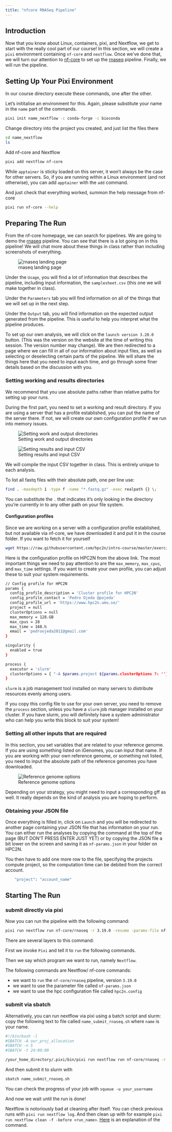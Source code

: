 ```yaml
---
title: "nfcore RNASeq Pipeline"
---
```


## Introduction

Now that you know about Linux, containers, pixi, and Nextflow, we get to start with the really cool part of our course! In this section, we will create a `pixi` environment containing `nf-core` and `nextflow`. Once we've done that, we will turn our attention to [nf-core](https://nf-co.re) to set up the [rnaseq](https://nf-co.re/rnaseq/3.18.0/) pipeline. Finally, we will run the pipeline.

## Setting Up Your Pixi Environment

In our course directory execute these commands, one after the other.

Let's inititalise an environment for this. Again, please substitute your name in the `name` part of the commands.

```.bash
pixi init name_nextflow -c conda-forge -c bioconda
```

Change directory into the project you created, and just list the files there

```.bash
cd name_nextflow
ls
```

Add nf-core and Nextflow

```.bash
pixi add nextflow nf-core
```

::: {.callout-note collapse="true"}
While `apptainer` is sticky loaded on this server, it won't always be the case for other servers. So, if you are running within a Linux environment (and not otherwise), you can add `apptainer` with the `add` command. 
:::

And just check that everything worked, summon the help message from nf-core

```.bash
pixi run nf-core --help
```

## Preparing The Run

From the nf-core homepage, we can search for pipelines. We are going to demo the [rnaseq](https://nf-co.re/rnaseq/3.20.0) pipeline. You can see that there is a lot going on in this pipeline! We will chat more about these things in class rather than including screenshots of everything.

![rnaseq landing page](figures/rnaseq_landing_page.png)

Under the `Usage`, you will find a lot of information that describes the pipeline, including input information, the `samplesheet.csv` (this one we will make together in class).

Under the `Parameters` tab you will find information on all of the things that we will set up in the next step. 

Under the `Output` tab, you will find information on the expected output generated from the pipeline. This is useful to help you interpret what the pipeline produces.

To set up our own analysis, we will click on the `launch version 3.20.0` button. (This was the version on the website at the time of writing this session. The version number may change). We are then redirected to a page where we can fill in all of our information about input files, as well as selecting or deselecting certain parts of the pipeline. We will share the things here that you need to input each time, and go through some finer details based on the discussion with you.

### Setting working and results directories

::: {.callout-important}

We recommend that you use absolute paths rather than relative paths for setting up your runs.

:::

During the first part, you need to set a working and result directory. If you are using a server that has a profile established, you can put the name of the server there. If not, we will create our own configuration profile if we run into memory issues. 

![Setting work and output directories](figures/rnaseq_setup1.png)

![Setting results and input CSV](figures/rnaseq_setup2.png)

We will compile the input CSV together in class. This is entirely unique to each analysis.

::: {.callout-tip collapse="true"}

To list all fastq files with their absolute path, one per line use: 

```.bash
find . -maxdepth 1 -type f -name "*.fastq.gz" -exec realpath {} \;
```

You can substitute the `.` that indicates it's only looking in the directory you're currently in to any other path on your file system.

:::

#### Configuration profiles 

Since we are working on a server with a configuration profile established, but not available via nf-core, we have downloaded it and put it in the course folder. If you want to fetch it for yourself

```.bash
wget https://raw.githubusercontent.com/hpc2n/intro-course/master/exercises/NEXTFLOW/INTERACTIVE/hpc2n.config
```

Here is the configuration profile on HPC2N from the above link. The most important things we need to pay attention to are the `max_memory`, `max_cpus`, and `max_time` settings. If you want to create your own profile, you can adjust these to suit your system requirements.

```.bash
// Config profile for HPC2N
params {
  config_profile_description = 'Cluster profile for HPC2N'
  config_profile_contact = 'Pedro Ojeda @pojeda'
  config_profile_url = 'https://www.hpc2n.umu.se/'
  project = null
  clusterOptions = null
  max_memory = 128.GB
  max_cpus = 28
  max_time = 168.h
  email = 'pedroojeda2011@gmail.com'
}

singularity {
  enabled = true
}

process {
  executor = 'slurm'
  clusterOptions = { "-A $params.project ${params.clusterOptions ?: ''}" }
}
```

::: {.callout-note}

`slurm` is a job management tool installed on many servers to distribute resources evenly among users.

:::

::: {.callout-note}

If you copy this config file to use for your own server, you need to remove the `process` section, unless you have a `slurm` job manager installed on your cluster. If you have slurm, you will defiinitely have a system administrator who can help you write this block to suit your system!

:::

### Setting all other inputs that are required

In this section, you set variables that are related to your reference genome. If you are using something listed on iGenomes, you can input that name. If you are working with your own reference genome, or something not listed, you need to input the absolute path of the reference genomes you have downloaded.

![Reference genome options](figures/rnaseq_setup3.png)

Depending on your strategy, you might need to input a corresponding gff as well. It really depends on the kind of analysis you are hoping to perform.

### Obtaining your JSON file

Once everything is filled in, click on `Launch` and you will be redirected to another page containing your JSON file that has information on your run. You can either run the analyses by copying the command at the top of the page (BUT DON'T PRESS ENTER JUST YET) or by copying the JSON file a bit lower on the screen and saving it as `nf-params.json` in your folder on HPC2N.

You then have to add one more row to the file, specifying the projects compute project, so the computation time can be debited from the correct account. 

```.bash
    "project": "account_name"
```

## Starting The Run

### submit directly via pixi

Now you can run the pipeline with the following command:

```.bash
pixi run nextflow run nf-core/rnaseq -r 3.19.0 -resume -params-file nf-params.json -c hpc2n.config
```

There are several layers to this command: 

First we invoke `Pixi` and tell it to `run` the following commands.

Then we say which program we want to run, namely `Nextflow`. 

The following commands are Nextflow/ nf-core commands:

- we want to `run` the `nf-core/rnaseq` pipeline, version `3.19.0`
- we want to use the parameter file called `nf-params.json`
- we want to use the hpc configuration file called `hpc2n.config`

### submit via sbatch

Alternatively, you can run nextflow via pixi using a batch script and slurm: copy the following text to file called `name_submit_rnaseq.sh` where `name` is your name. 

```.bash
#!/bin/bash -l
#SBATCH -A our_proj_allocation
#SBATCH -n 5
#SBATCH -t 24:00:00

/your_home_directory/.pixi/bin/pixi run nextflow run nf-core/rnaseq -r 3.19.0 -params-file /your_path/nf-params.json
```

And then submit it to slurm with 

```.bash
sbatch name_submit_rnaseq.sh
```

You can check the progress of your job with `squeue -u your_username`

And now we wait until the run is done!


::: {.callout-tip }
Nextflow is notoriously bad at cleaning after itself. You can check previous runs with `pixi run nextflow log`. And then clean up with for example `pixi run nextflow clean -f -before <run_name>`. [Here](https://fig.io/manual/nextflow/clean) is an explanation of the command.
:::